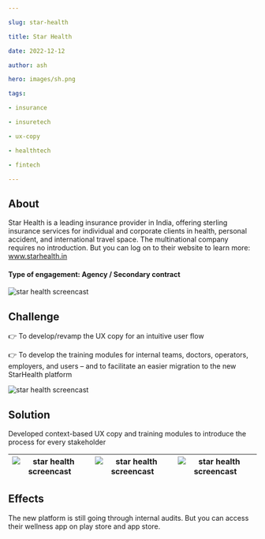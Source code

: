 ```yaml
---

slug: star-health

title: Star Health

date: 2022-12-12

author: ash

hero: images/sh.png

tags:

- insurance

- insuretech

- ux-copy

- healthtech

- fintech

---
```


  

## About

  

Star Health is a leading insurance provider in India, offering sterling insurance services for individual and corporate clients in health, personal accident, and international travel space. The multinational company requires no introduction. But you can log on to their website to learn more: www.starhealth.in

  
  

#### Type of engagement: Agency / Secondary contract

  

![star health screencast](/images/sh-1.png)

  

## Challenge

  

👉 To develop/revamp the UX copy for an intuitive user flow

  

👉 To develop the training modules for internal teams, doctors, operators, employers, and users – and to facilitate an easier migration to the new StarHealth platform

  
  

![star health screencast](/images/sh-2.png) 

## Solution

Developed context-based UX copy and training modules to introduce the process for every stakeholder

  
  

| ![star health screencast](/images/sh-3.png) | ![star health screencast](/images/sh-4.png) | ![star health screencast](/images/sh-5.png) |
| --- | --- | --- |
  

## Effects

The new platform is still going through internal audits. But you can access their wellness app on play store and app store. 
